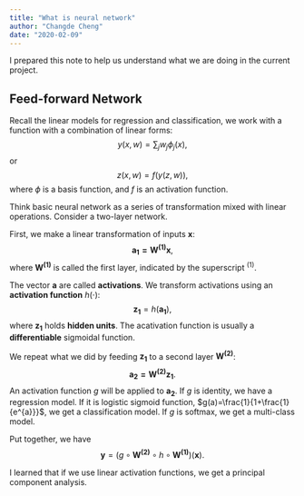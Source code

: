 ```yaml
---
title: "What is neural network"
author: "Changde Cheng"
date: "2020-02-09"
---
```


I prepared this note to help us understand what we are doing in the current project.

## Feed-forward Network

Recall the linear models for regression and classification, we work with a function with a combination of linear forms: $$y(x,w) = \sum_j w_j \phi_j(x),$$ or $$z(x,w)=f \left( y(z,w) \right),$$
where $\phi$ is a basis function, and $f$ is an activation function.

Think basic neural network as a series of transformation mixed with linear operations. Consider a two-layer network.

First, we make a linear transformation of inputs $\mathbf x$:
$$\mathbf{a_1 = W^{(1)} x},$$
where $\mathbf{W^{(1)}}$ is called the first layer, indicated by the superscript $^{(1)}$.

The vector $\mathbf a$ are called **activations**. We transform activations using an **activation function** $h(\cdot)$:
$$\mathbf{z_1}=h(\mathbf{a_1}),$$
where $\mathbf{z_1}$ holds **hidden units**. The acativation function is usually a **differentiable** sigmoidal function.

We repeat what we did by feeding $\mathbf{z_1}$ to a second layer $\mathbf{W^{(2)}}$:
$$\mathbf{a_2 = W^{(2)} z_1}.$$
An activation function $g$ will be applied to $\mathbf{a_2}$. If $g$ is identity, we have a regression model. If it is logistic sigmoid function, $g(a)=\frac{1}{1+\frac{1}{e^{a}}}$, we get a classification model. If $g$ is softmax, we get a multi-class model.

Put together, we have
$$\mathbf{y}=(g \circ \mathbf{W^{(2)}} \circ h \circ \mathbf{W^{(1)}} ) (\mathbf{x}).$$

I learned that if we use linear activation functions, we get a principal component analysis.
